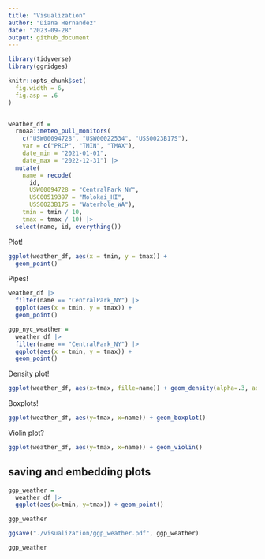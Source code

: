 ```yaml
---
title: "Visualization"
author: "Diana Hernandez"
date: "2023-09-28"
output: github_document
---
```


```r
library(tidyverse)
library(ggridges)

knitr::opts_chunk$set(
  fig.width = 6,
  fig.asp = .6
)
```

```r

```


```r
weather_df = 
  rnoaa::meteo_pull_monitors(
    c("USW00094728", "USW00022534", "USS0023B17S"),
    var = c("PRCP", "TMIN", "TMAX"), 
    date_min = "2021-01-01",
    date_max = "2022-12-31") |>
  mutate(
    name = recode(
      id, 
      USW00094728 = "CentralPark_NY", 
      USC00519397 = "Molokai_HI",
      USS0023B17S = "Waterhole_WA"),
    tmin = tmin / 10,
    tmax = tmax / 10) |>
  select(name, id, everything())
```

Plot!

```r
ggplot(weather_df, aes(x = tmin, y = tmax)) + 
  geom_point()
```

Pipes!

```r
weather_df |> 
  filter(name == "CentralPark_NY") |> 
  ggplot(aes(x = tmin, y = tmax)) + 
  geom_point()
```

```r
ggp_nyc_weather = 
  weather_df |> 
  filter(name == "CentralPark_NY") |> 
  ggplot(aes(x = tmin, y = tmax)) + 
  geom_point()
```

Density plot!

```r
ggplot(weather_df, aes(x=tmax, fille=name)) + geom_density(alpha=.3, adjust=.75)
```

Boxplots!

```r
ggplot(weather_df, aes(y=tmax, x=name)) + geom_boxplot()
```

Violin plot?

```r
ggplot(weather_df, aes(y=tmax, x=name)) + geom_violin()
```

## saving and embedding plots

```r
ggp_weather = 
  weather_df |>
  ggplot(aes(x=tmin, y=tmax)) + geom_point()

ggp_weather

ggsave("./visualization/ggp_weather.pdf", ggp_weather)
```

```r
ggp_weather
```

